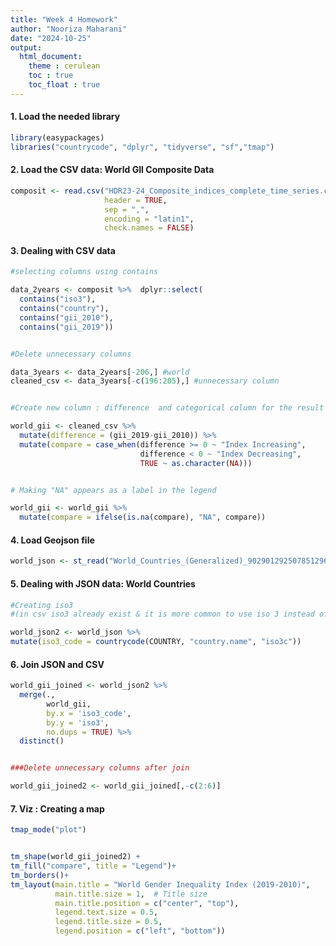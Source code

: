 ```yaml
---
title: "Week 4 Homework"
author: "Nooriza Maharani"
date: "2024-10-25"
output:
  html_document: 
    theme : cerulean
    toc : true
    toc_float : true
---
```


#### 1. Load the needed library 
```r

library(easypackages)
libraries("countrycode", "dplyr", "tidyverse", "sf","tmap")
```



#### 2. Load the CSV data: World GII Composite Data
```r

composit <- read.csv("HDR23-24_Composite_indices_complete_time_series.csv",
                     header = TRUE,
                     sep = ",",
                     encoding = "latin1",
                     check.names = FALSE)
```



#### 3. Dealing with CSV data
```r

#selecting columns using contains

data_2years <- composit %>%  dplyr::select(
  contains("iso3"),
  contains("country"),
  contains("gii_2010"),
  contains("gii_2019"))


#Delete unnecessary columns 

data_3years <- data_2years[-206,] #world
cleaned_csv <- data_3years[-c(196:205),] #unnecessary column


#Create new column : difference  and categorical column for the result

world_gii <- cleaned_csv %>%
  mutate(difference = (gii_2019-gii_2010)) %>%
  mutate(compare = case_when(difference >= 0 ~ "Index Increasing",
                             difference < 0 ~ "Index Decreasing",
                             TRUE ~ as.character(NA)))


# Making "NA" appears as a label in the legend

world_gii <- world_gii %>%
  mutate(compare = ifelse(is.na(compare), "NA", compare))
```


#### 4. Load Geojson file
```r

world_json <- st_read("World_Countries_(Generalized)_9029012925078512962.geojson")
```



#### 5. Dealing with JSON data: World Countries
```r

#Creating iso3
#(in csv iso3 already exist & it is more common to use iso 3 instead of iso 2)

world_json2 <- world_json %>%
mutate(iso3_code = countrycode(COUNTRY, "country.name", "iso3c"))
```



#### 6. Join JSON and CSV
```r
world_gii_joined <- world_json2 %>% 
  merge(.,
        world_gii,
        by.x = 'iso3_code',
        by.y = 'iso3',
        no.dups = TRUE) %>%
  distinct()


###Delete unnecessary columns after join

world_gii_joined2 <- world_gii_joined[,-c(2:6)]
```



#### 7. Viz : Creating a map
```r

tmap_mode("plot")


tm_shape(world_gii_joined2) + 
tm_fill("compare", title = "Legend")+
tm_borders()+
tm_layout(main.title = "World Gender Inequality Index (2019-2010)",
          main.title.size = 1,  # Title size
          main.title.position = c("center", "top"),
          legend.text.size = 0.5,
          legend.title.size = 0.5,
          legend.position = c("left", "bottom"))
```
